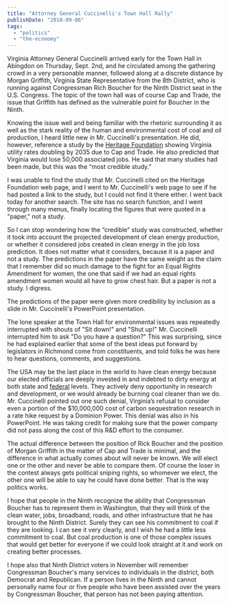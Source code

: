 ```yaml
---
title: "Attorney General Cuccinelli's Town Hall Rally"
publishDate: "2010-09-06"
tags: 
  - "politics"
  - "the-economy"
---
```


Virginia Attorney General Cuccinelli arrived early for the Town Hall in Abingdon on Thursday, Sept. 2nd, and he circulated among the gathering crowd in a very personable manner, followed along at a discrete distance by Morgan Griffith, Virginia State Representative from the 8th District, who is running against Congressman Rich Boucher for the Ninth District seat in the U.S. Congress. The topic of the town hall was of course Cap and Trade, the issue that Griffith has defined as the vulnerable point for Boucher in the Ninth.

Knowing the issue well and being familiar with the rhetoric surrounding it as well as the stark reality of the human and environmental cost of coal and oil production, I heard little new in Mr. Cuccinelli's presentation. He did, however, reference a study by the [Heritage Foundation](http://www.heritage.org/) showing Virginia utility rates doubling by 2035 due to Cap and Trade. He also predicted that Virginia would lose 50,000 associated jobs. He said that many studies had been made, but this was the “most credible study.”

I was unable to find the study that Mr. Cuccinelli cited on the Heritage Foundation web page, and I went to Mr. Cuccinelli's web page to see if he had posted a link to the study, but I could not find it there either. I went back today for another search. The site has no search function, and I went through many menus, finally locating the figures that were quoted in a "paper," not a study.

So I can stop wondering how the “credible” study was constructed, whether it took into account the projected development of clean energy production, or whether it considered jobs created in clean energy in the job loss prediction. It does not matter what it considers, because it is a paper and not a study. The predictions in the paper have the same weight as the claim that I remember did so much damage to the fight for an Equal Rights Amendment for women, the one that said if we had an equal rights amendment women would all have to grow chest hair. But a paper is not a study. I digress.

The predictions of the paper were given more credibility by inclusion as a slide in Mr. Cuccinelli's PowerPoint presentation.

The lone speaker at the Town Hall for environmental issues was repeatedly interrupted with shouts of "Sit down!" and "Shut up!" Mr. Cuccinelli interrupted him to ask "Do you have a question?" This was surprising, since he had explained earlier that some of the best ideas put forward by legislators in Richmond come from constituents, and told folks he was here to hear questions, comments, and suggestions.

The USA may be the last place in the world to have clean energy because our elected officials are deeply invested in and indebted to dirty energy at both state and [federal](http://dirtyenergymoney.com/index.php) levels. They actively deny opportunity in research and development, or we would already be burning coal cleaner than we do. Mr. Cuccinelli pointed out one such denial, Virginia’s refusal to consider even a portion of the $10,000,000 cost of carbon sequestration research in a rate hike request by a Dominion Power. This denial was also in his PowerPoint. He was taking credit for making sure that the power company did not pass along the cost of this R&D effort to the consumer.

The actual difference between the position of Rick Boucher and the position of Morgan Griffith in the matter of Cap and Trade is minimal, and the difference in what actually comes about will never be known. We will elect one or the other and never be able to compare them. Of course the loser in the contest always gets political sniping rights, so whomever we elect, the other one will be able to say he could have done better. That is the way politics works.

I hope that people in the Ninth recognize the ability that Congressman Boucher has to represent them in Washington, that they will think of the clean water, jobs, broadband, roads, and other infrastructure that he has brought to the Ninth District. Surely they can see his commitment to coal if they are looking. I can see it very clearly, and I wish he had a little less commitment to coal. But coal production is one of those complex issues that would get better for everyone if we could look straight at it and work on creating better processes.

I hope also that Ninth District voters in November will remember Congressman Boucher's many services to individuals in the district, both Democrat and Republican. If a person lives in the Ninth and cannot personally name four or five people who have been assisted over the years by Congressman Boucher, that person has not been paying attention.
